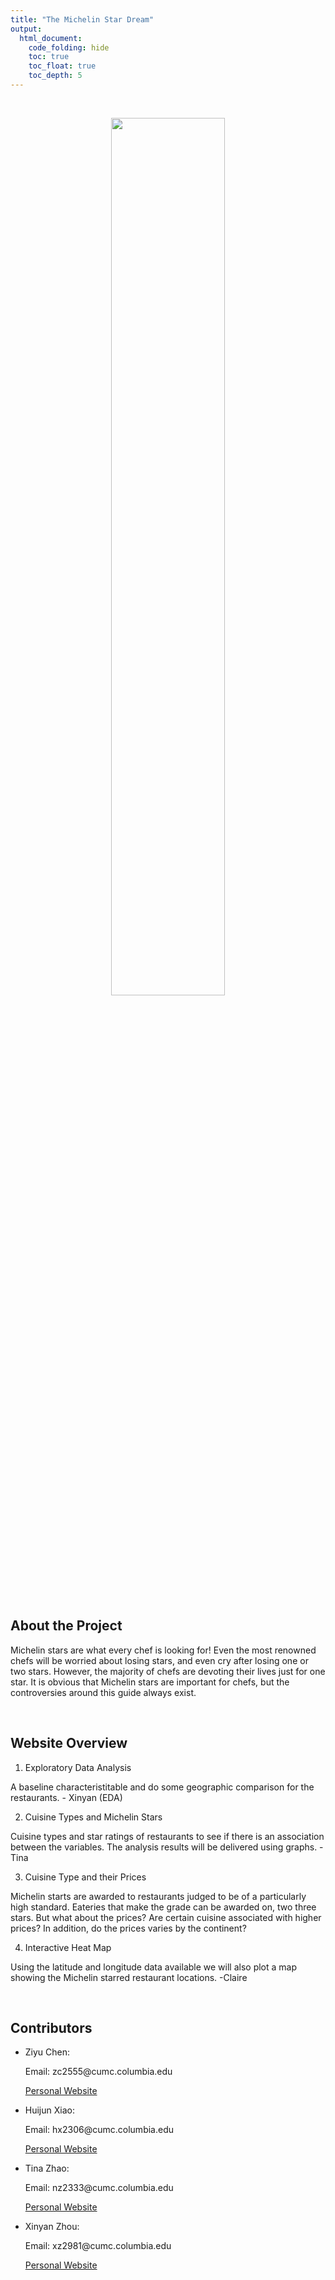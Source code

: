 ```yaml
---
title: "The Michelin Star Dream"
output: 
  html_document:
    code_folding: hide 
    toc: true
    toc_float: true
    toc_depth: 5
---
```

<style type="text/css">

h1.title {
  text-align: center;
}

</style>

&nbsp;

<center>
<img src="Michelin.png" style="width:60%">
</center>
&nbsp;

## About the Project 

Michelin stars are what every chef is looking for! Even the most renowned chefs will be worried about losing stars, and even cry after losing one or two stars. However, the majority of chefs are devoting their lives just for one star. It is obvious that Michelin stars are important for chefs, but the controversies around this guide always exist. 

&nbsp;

## Website Overview   

1. Exploratory Data Analysis 

A baseline characteristitable and do some geographic comparison for the restaurants. - Xinyan  (EDA)

2. Cuisine Types and Michelin Stars   
   
Cuisine types and star ratings of restaurants to see if there is an association between the variables. The analysis results will be delivered using graphs. -Tina

3. Cuisine Type and their Prices

Michelin starts are awarded to restaurants judged to be of a particularly high standard. Eateries that make the grade can be awarded on, two three stars. But what about the prices? Are certain cuisine associated with higher prices? In addition, do the prices varies by the continent?


4. Interactive Heat Map 

Using the latitude and longitude data available we will also plot a map showing the Michelin starred restaurant locations. -Claire 

&nbsp;

## Contributors

* Ziyu Chen:  

  Email: zc2555@cumc.columbia.edu

  [Personal Website](https://ziyu0303.github.io)

* Huijun Xiao:

  Email: hx2306@cumc.columbia.edu

  [Personal Website](https://www.linkedin.com/in/huijun-xiao-290821159/)

* Tina Zhao:

  Email: nz2333@cumc.columbia.edu

  [Personal Website](https://nz2333.github.io/p8105_hw4_nz2333.github.io/)

* Xinyan Zhou: 

  Email: xz2981@cumc.columbia.edu

  [Personal Website](https://sherry1953.github.io/index.html)
